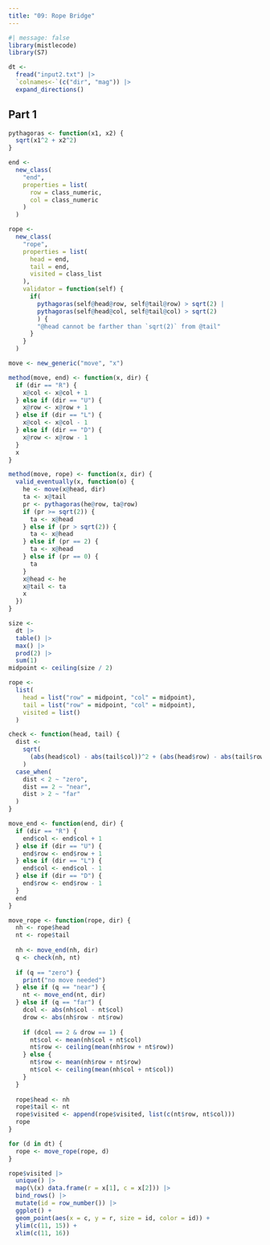 ```yaml
---
title: "09: Rope Bridge"
---
```


```r
#| message: false
library(mistlecode)
library(S7)
```

```r
dt <-
  fread("input2.txt") |>
  `colnames<-`(c("dir", "mag")) |>
  expand_directions()
```


## Part 1

```r
pythagoras <- function(x1, x2) {
  sqrt(x1^2 + x2^2)
}

end <-
  new_class(
    "end",
    properties = list(
      row = class_numeric,
      col = class_numeric
    )
  )

rope <- 
  new_class(
    "rope",
    properties = list(
      head = end,
      tail = end,
      visited = class_list
    ),
    validator = function(self) {
      if(
        pythagoras(self@head@row, self@tail@row) > sqrt(2) | 
        pythagoras(self@head@col, self@tail@col) > sqrt(2)
        ) {
        "@head cannot be farther than `sqrt(2)` from @tail"
      }
    }
  )

move <- new_generic("move", "x")

method(move, end) <- function(x, dir) {
  if (dir == "R") {
    x@col <- x@col + 1
  } else if (dir == "U") {
    x@row <- x@row + 1
  } else if (dir == "L") {
    x@col <- x@col - 1
  } else if (dir == "D") {
    x@row <- x@row - 1
  }
  x
}

method(move, rope) <- function(x, dir) {
  valid_eventually(x, function(o) {
    he <- move(x@head, dir)
    ta <- x@tail
    pr <- pythagoras(he@row, ta@row)
    if (pr >= sqrt(2)) {
      ta <- x@head
    } else if (pr > sqrt(2)) {
      ta <- x@head
    } else if (pr == 2) {
      ta <- x@head
    } else if (pr == 0) {
      ta
    }
    x@head <- he
    x@tail <- ta
    x
  })
}
```


```r
size <- 
  dt |>
  table() |>
  max() |>
  prod(2) |>
  sum(1)
midpoint <- ceiling(size / 2)

rope <- 
  list(
    head = list("row" = midpoint, "col" = midpoint),
    tail = list("row" = midpoint, "col" = midpoint),
    visited = list()
  )

check <- function(head, tail) {
  dist <- 
    sqrt(
      (abs(head$col) - abs(tail$col))^2 + (abs(head$row) - abs(tail$row))^2
    )
  case_when(
    dist < 2 ~ "zero",
    dist == 2 ~ "near",
    dist > 2 ~ "far"
  )
}

move_end <- function(end, dir) {
  if (dir == "R") {
    end$col <- end$col + 1
  } else if (dir == "U") {
    end$row <- end$row + 1
  } else if (dir == "L") {
    end$col <- end$col - 1
  } else if (dir == "D") {
    end$row <- end$row - 1
  }
  end
}

move_rope <- function(rope, dir) {
  nh <- rope$head
  nt <- rope$tail
  
  nh <- move_end(nh, dir)
  q <- check(nh, nt)
  
  if (q == "zero") {
    print("no move needed")
  } else if (q == "near") {
    nt <- move_end(nt, dir)
  } else if (q == "far") {
    dcol <- abs(nh$col - nt$col)
    drow <- abs(nh$row - nt$row)
    
    if (dcol == 2 & drow == 1) {
      nt$col <- mean(nh$col + nt$col)
      nt$row <- ceiling(mean(nh$row + nt$row))
    } else {
      nt$row <- mean(nh$row + nt$row)
      nt$col <- ceiling(mean(nh$col + nt$col))
    }
  }
  
  rope$head <- nh
  rope$tail <- nt
  rope$visited <- append(rope$visited, list(c(nt$row, nt$col)))
  rope
}

for (d in dt) {
  rope <- move_rope(rope, d)
}

rope$visited |>
  unique() |>
  map(\(x) data.frame(r = x[1], c = x[2])) |>
  bind_rows() |>
  mutate(id = row_number()) |>
  ggplot() +
  geom_point(aes(x = c, y = r, size = id, color = id)) +
  ylim(c(11, 15)) +
  xlim(c(11, 16))
```

